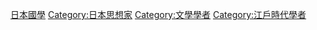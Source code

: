 {{Commonscat|Kokugaku scholars}}

[[Category:日本國學|]]
[[Category:日本思想家|Category:日本思想家]]
[[Category:文學學者|Category:文學學者]]
[[Category:江戶時代學者|Category:江戶時代學者]]